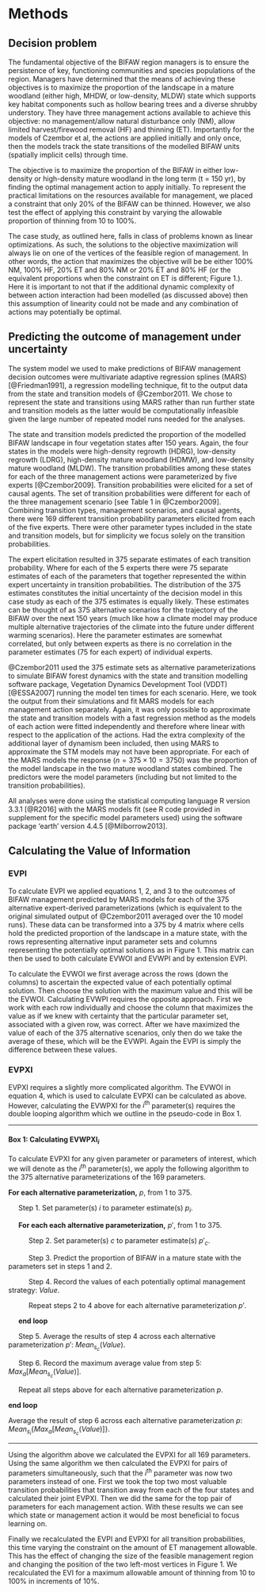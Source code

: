Methods
=======

Decision problem
----------------

The fundamental objective of the BIFAW region managers is to ensure the persistence of key, functioning communities and species populations of the region. Managers have determined that the means of achieving these objectives is to maximize the proportion of the landscape in a mature woodland (either high, MHDW, or low-density, MLDW) state which supports key habitat components such as hollow bearing trees and a diverse shrubby understory. They have three management actions available to achieve this objective: no management/allow natural disturbance only (NM), allow limited harvest/firewood removal (HF) and thinning (ET). Importantly for the models of Czembor et al, the actions are applied initially and only once, then the models track the state transitions of the modelled BIFAW units (spatially implicit cells) through time.

The objective is to maximize the proportion of the BIFAW in either low-density or high-density mature woodland in the long term (t = 150 yr), by finding the optimal management action to apply initially. To represent the practical limitations on the resources available for management, we placed a constraint that only 20% of the BIFAW can be thinned. However, we also test the effect of applying this constraint by varying the allowable proportion of thinning from 10 to 100%.

The case study, as outlined here, falls in class of problems known as linear optimizations. As such, the solutions to the objective maximization will always lie on one of the vertices of the feasible region of management. In other words, the action that maximizes the objective will be be either 100% NM, 100% HF, 20% ET and 80% NM or 20% ET and 80% HF (or the equivalent proportions when the constraint on ET is different; Figure 1.). Here it is important to not that if the additional dynamic complexity of between action interaction had been modelled (as discussed above) then this assumption of linearity could not be made and any combination of actions may potentially be optimal.

Predicting the outcome of management under uncertainty
------------------------------------------------------

The system model we used to make predictions of BIFAW management decision outcomes were multivariate adaptive regression splines (MARS) [@Friedman1991], a regression modelling technique, fit to the output data from the state and transition models of @Czembor2011. We chose to represent the state and transitions using MARS rather than run further state and transition models as the latter would be computationally infeasible given the large number of repeated model runs needed for the analyses.

The state and transition models predicted the proportion of the modelled BIFAW landscape in four vegetation states after 150 years. Again, the four states in the models were high-density regrowth (HDRG), low-density regrowth (LDRG), high-density mature woodland (HDMW), and low-density mature woodland (MLDW). The transition probabilities among these states for each of the three management actions were parameterized by five experts [@Czembor2009]. Transition probabilities were elicited for a set of causal agents. The set of transition probabilities were different for each of the three management scenario [see Table 1 in @Czembor2009]. Combining transition types, management scenarios, and causal agents, there were 169 different transition probability parameters elicited from each of the five experts. There were other parameter types included in the state and transition models, but for simplicity we focus solely on the transition probabilities.

The expert elicitation resulted in 375 separate estimates of each transition probability. Where for each of the 5 experts there were 75 separate estimates of each of the parameters that together represented the within expert uncertainty in transition probabilities. The distribution of the 375 estimates constitutes the initial uncertainty of the decision model in this case study as each of the 375 estimates is equally likely. These estimates can be thought of as 375 alternative scenarios for the trajectory of the BIFAW over the next 150 years (much like how a climate model may produce multiple alternative trajectories of the climate into the future under different warming scenarios). Here the parameter estimates are somewhat correlated, but only between experts as there is no correlation in the parameter estimates (75 for each expert) of individual experts.

@Czembor2011 used the 375 estimate sets as alternative parameterizations to simulate BIFAW forest dynamics with the state and transition modelling software package, Vegetation Dynamics Development Tool (VDDT) [@ESSA2007] running the model ten times for each scenario. Here, we took the output from their simulations and fit MARS models for each management action separately. Again, it was only possible to approximate the state and transition models with a fast regression method as the models of each action were fitted independently and therefore where linear with respect to the application of the actions. Had the extra complexity of the additional layer of dynamism been included, then using MARS to approximate the STM models may not have been appropriate. For each of the MARS models the response ($n=375\times10=3750$) was the proportion of the model landscape in the two mature woodland states combined. The predictors were the model parameters (including but not limited to the transition probabilities).

All analyses were done using the statistical computing language R version 3.3.1 [@R2016] with the MARS models fit (see R code provided in supplement for the specific model parameters used) using the software package 'earth' version 4.4.5 [@Milborrow2013].

Calculating the Value of Information
------------------------------------

### EVPI

To calculate EVPI we applied equations 1, 2, and 3 to the outcomes of BIFAW management predicted by MARS models for each of the 375 alternative expert-derived parameterizations (which is equivalent to the original simulated output of @Czembor2011 averaged over the 10 model runs). These data can be transformed into a 375 by 4 matrix where cells hold the predicted proportion of the landscape in a mature state, with the rows representing alternative input parameter sets and columns representing the potentially optimal solutions as in Figure 1. This matrix can then be used to both calculate EVWOI and EVWPI and by extension EVPI.

To calculate the EVWOI we first average across the rows (down the columns) to ascertain the expected value of each potentially optimal solution. Then choose the solution with the maximum value and this will be the EVWOI. Calculating EVWPI requires the opposite approach. First we work with each row individually and choose the column that maximizes the value as if we knew with certainty that the particular parameter set, associated with a given row, was correct. After we have maximized the value of each of the 375 alternative scenarios, only then do we take the average of these, which will be the EVWPI. Again the EVPI is simply the difference between these values.

### EVPXI
EVPXI requires a slightly more complicated algorithm. The EVWOI in equation 4, which is used to calculate EVPXI can be calculated as above. However, calculating the EVWPXI for the $i^\mathrm{th}$ parameter(s) requires the double looping algorithm which we outline in the pseudo-code in Box 1.

******

#### Box 1: Calculating EVWPXI$_i$

To calculate EVPXI for any given parameter or parameters of interest, which we will denote as the $i^\mathrm{th}$ parameter(s), we apply the following algorithm to the 375 alternative parameterizations of the 169 parameters.

__For each alternative parameterization,__ $p$, from 1 to 375.

$\quad$ Step 1. Set parameter(s) $i$ to parameter estimate(s) $p_i$.

$\quad$ __For each each alternative parameterization,__ $p'$, from 1 to 375.

$\quad$ $\quad$ Step 2. Set parameter(s) $c$ to parameter estimate(s) $p'_c$.

$\quad$ $\quad$ Step 3. Predict the proportion of BIFAW in a mature state with the parameters set in steps 1 and 2.

$\quad$ $\quad$ Step 4. Record the values of each potentially optimal management strategy: $Value$.

$\quad$ $\quad$ Repeat steps 2 to 4 above for each alternative parameterization $p'$.

$\quad$ __end loop__

$\quad$ Step 5. Average the results of step 4 across each alternative parameterization $p'$: $Mean_{s_c}(Value)$.

$\quad$ Step 6. Record the maximum average value from step 5: $Max_a[Mean_{s_c}(Value)]$.

$\quad$ Repeat all steps above for each alternative parameterization $p$.

__end loop__

Average the result of step 6 across each alternative parameterization $p$: $Mean_{s_i}\{Max_a[Mean_{s_c}(Value)]\}$.

******

Using the algorithm above we calculated the EVPXI for all 169 parameters. Using the same algorithm we then calculated the EVPXI for pairs of parameters simultaneously, such that the $i^\mathrm{th}$ parameter was now two parameters instead of one. First we took the top two most valuable transition probabilities that transition away from each of the four states and calculated their joint EVPXI. Then we did the same for the top pair of parameters for each management action. With these results we can see which state or management action it would be most beneficial to focus learning on.

Finally we recalculated the EVPI and EVPXI for all transition probabilities, this time varying the constraint on the amount of ET management allowable. This has the effect of changing the size of the feasible management region and changing the position of the two left-most vertices in Figure 1. We recalculated the EVI for a maximum allowable amount of thinning from 10 to 100% in increments of 10%.
